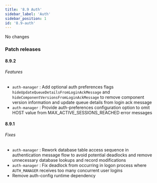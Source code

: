 ```yaml
---
title: '8.9 Auth'
sidebar_label: 'Auth'
sidebar_position: 1
id: '8.9-auth'
---
```


No changes

### Patch releases

#### 8.9.2

###### Features

* `auth-manager` : Add optional auth preferences flags `hideUpdateQueueDetailsFromLoginAckMessage` and `hideComponentVersionsFromLoginAckMessage` to remove component version information and update queue details from login ack message 
* `auth-manager` : Provide auth-preferences configuration option to omit HOST value from MAX_ACTIVE_SESSIONS_REACHED error messages 

#### 8.9.1

###### Fixes

* `auth-manager` : Rework database table access sequence in authentication message flow to avoid potential deadlocks and remove unnecessary database lookups and record modifications 
* `auth-manager` : Fix deadlock from occurring in logon process where `AUTH_MANAGER` receives too many concurrent user logins 
* Remove auth-config runtime dependency
